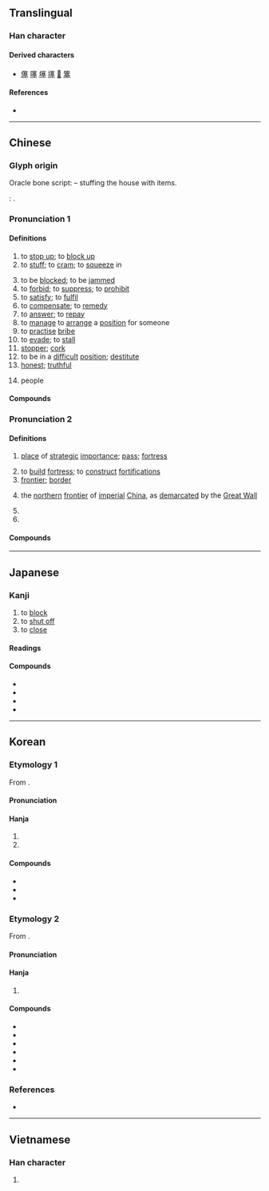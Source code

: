 {{character info}}
==Translingual==

===Han character===
{{Han char|rn=32|rad=土|as=10|sn=13|four=30104|canj=JTCG|ids=⿱𡨄土}}

====Derived characters====
* [[僿]] [[噻]] [[𡑮]] [[㩙]] [[𤀕]] [[簺]]

====References====
* {{Han ref|kx=0236.090|dkj=05349|dj=0474.020|hdz=10475.010|uh=585E|ud=22622|bh=B6EB|bd=46827}}

----

==Chinese==
{{zh-forms}}

===Glyph origin===
{{Han etym}}
Oracle bone script: {{Han compound|宀|工|廾|ls=ic|t1=house|t2=two items|t3=two hands}} – stuffing the house with items.

''{{w|Shuowen}}'': {{Han compound|𡨄|土|ls=ic|t2=soil}}.

===Pronunciation 1===
{{zh-pron
|m=sāi,sè,sēi,er=y,3nb=Taiwan variant; Beijing dialect
|m_note=sāi - vernacular (“to stuff; to be jammed; stopper”); sāir - “stopper”; sēi - low vernacular (“to stuff”); sè - literary
|c=sak1
|h=pfs=set
|md=sék/sáik
|md_note=sék - vernacular; sáik - literary
|mn=qz:sak/tw,xm,zz:sek/qz:siak/tw,zz:sat
|w=4seq
|mc=2
|oc=3,2
|ma=Zh-sai.ogg
|cat=v,n,a
}}

====Definitions====
{{zh-hanzi}}

# to [[stop up]]; to [[block up]]
# to [[stuff]]; to [[cram]]; to [[squeeze]] in
#: {{zh-x|將 報紙 塞{sak1} 落 對 鞋 度|to '''shove''' newspaper into a pair of shoes|C}}
# to be [[block]]ed; to be [[jammed]]
# to [[forbid]]; to [[suppress]]; to [[prohibit]]
# to [[satisfy]]; to [[fulfil]]
# to [[compensate]]; to [[remedy]]
# to [[answer]]; to [[repay]]
# to [[manage]] to [[arrange]] a [[position]] for someone
# to [[practise]] [[bribe]]
# to [[evade]]; to [[stall]]
# [[stopper]]; [[cork]]
# to be in a [[difficult]] [[position]]; [[destitute]]
# [[honest]]; [[truthful]]
# {{lb|zh|historial}} {{w|Saka}} people

====Compounds====
{{zh-der|亞塞拜然|交通壅塞|但求塞責|優婆塞|充塞|兩豆塞耳|唐塞|喉塞音|嗌塞|堆山塞海|堰塞湖|堵塞|塞住|塞內加爾|塞子|塞席爾|塞擦音|塞淵|塞滿|塞爆音|塞爾維亞|塞牙|塞牙縫|塞狗洞|塞納河|塞耳|塞耳偷鈴|塞耳盜鐘|塞聲|塞職|塞話|塞責|塞車|塞音|填塞|填街塞巷|壅塞|壺漿塞道|奧登塞|屯街塞巷|屯蹶否塞|布魯塞爾|廞塞|心肌梗塞|抑塞|抑塞磊落|拍塞|拒塞|拔本塞原|拔本塞源|挨山塞海|推諉塞責|搪塞|擁塞|擔雪塞井|敷衍塞責|敷衍搪塞|晦盲否塞|木塞|杜塞|栓塞|梗塞|氣塞|泥塞竹管|活塞|淤塞|淵塞|漫天塞地|漫山塞野|潦草塞責|火星塞|無以塞責|理塞|瓶塞|白塞木|窒塞|耳塞|聊以塞責|腦栓塞|腸阻塞|苟且唐塞|茅塞|茅塞頓開|葉尼塞河|蔽塞|蔽聰塞明|補垣塞穴|語塞|譽塞天下|豺狼塞路|赭衣塞路|距塞|通塞|閉塞|閉明塞聰|閉目塞聽|閉門塞竇|閼塞|阻塞|障塞|險塞|頓開茅塞|鬱塞|鼻塞聲重|塞擦化|衛塞|衛塞節}}

===Pronunciation 2===
{{zh-pron
|m=sài
|c=coi3
|h=pfs=sai
|md=sái
|mn=sài
|w=2se
|mc=1
|oc=1,1
|cat=n,v
}}

====Definitions====
{{zh-hanzi}}

# {{lb|zh|historical}} [[place]] of [[strategic]] [[importance]]; [[pass]]; [[fortress]]
# to [[build]] [[fortress]]; to [[construct]] [[fortification]]s
# [[frontier]]; [[border]]
#: {{zh-x|塞翁失馬|The old man at the '''frontier''' losing a horse}}
# {{lb|zh|specifically}} the [[northern]] [[frontier]] of [[imperial]] [[China]], as [[demarcate]]d by the [[Great Wall]]
# {{zh-alt-form|賽|to [[compete]], [[contend]]; [[contest]], [[race]]}}
# {{zh-alt-form|簺|an [[ancient]] [[gambling]] [[game]]}}

====Compounds====
{{zh-der|fold=1|塞北|塞爾維亞|塞拉利昂|塞納河|塞內加爾|塞浦路斯|塞舌爾|塞外|塞維利亞|塞翁失馬|巴塞爾|塞下曲|四塞|塞得港|巴塞隆納|塞內|塞上曲|塞門|出塞|塞班島|昭君出塞|文姬入塞|玄塞|款塞|榆塞|關塞|絕塞|紫塞|要塞|雞鹿塞|阨塞|邊塞|邊塞詩|阿克塞|阿克塞哈薩克族自治縣|阿塞拜疆|麻薩諸塞}}

{{zh-cat|Intermediate}}

----

==Japanese==

===Kanji===
{{ja-kanji|grade=c|rs=土10}}
# to [[block]]
# to [[shut off]]
# to [[close]]

====Readings====
{{ja-readings
|goon=そく, さい
|kanon=そく, さい
|kun=ふさ-がる, ふさ-ぐ, み-ちる, とりで-
}}

====Compounds====
* {{ja-r|活塞|かっそく|[[piston]]}}
* {{ja-r|塞翁|さいおう}}
* {{ja-r|城塞|じょうさい}}
* {{ja-r|要塞|ようさい}}

----

==Korean==

===Etymology 1===
From {{der|ko|ltc|-}} {{ltc-l|塞|id=1}}.

{{collapse|
* {{hanja-dongguk|ᄉᆡᆼ〮|sóy}}
* {{hanja-hunmong|ᄉᆡ〮|sóy|地理#상06B}}
|Historical readings
|bg=#FFFFFF}}

====Pronunciation====
{{ko-hanja-pron|새}}

====Hanja====
{{ko-hanja-search}}
{{ko-hanja|[[변방]]([[邊方]])|새}}

# {{hanja form of|새|[[frontier]]; [[border]]}}
# {{hanja form of|새|[[fortress]]}}

====Compounds====
{{der-top3|Compounds}}
* {{ko-l|요새|[[fortress]]|要塞}}
* {{ko-l|요새지|要塞地}}
* {{ko-l|새옹지마|塞翁之馬}}
{{der-bottom}}

===Etymology 2===
From {{der|ko|ltc|-}} {{ltc-l|塞|id=2}}.

{{collapse|
* {{hanja-dongguk|슥〮|súk}}
* {{hanja-sinjeung|ᄉᆡᆨ|soyk|hun=마글 ᄉᆡᆨ}}
|Historical readings
|bg=#FFFFFF}}

====Pronunciation====
{{ko-hanja-pron|색}}

====Hanja====
{{ko-hanja|막다|막을|색}}

# {{hanja form of|색|[[block]]}}

====Compounds====
{{der-top3|Compounds}}
* {{ko-l|경색|梗塞}}
* {{ko-l|군색|窘塞}}
* {{ko-l|어색|語塞}}
* {{ko-l|폐색|閉塞}}
* {{ko-l|질색|窒塞}}
* {{ko-l|궁색|[[poverty]]; [[destitution]]|窮塞}}
{{der-bottom}}

===References===
* {{R:hanjadoc|1925}}

----

==Vietnamese==

===Han character===
{{vi-readings|reading=tắc, tái|rs=土10}}

# {{rfdef|vi|sort=土10}}